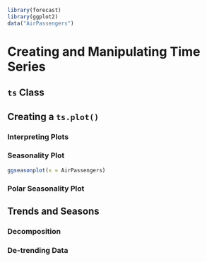 ```r
library(forecast)
library(ggplot2)
data("AirPassengers")

```

# Creating and Manipulating Time Series

## `ts` Class


## Creating a `ts.plot()`


### Interpreting Plots


### Seasonality Plot

```r

ggseasonplot(x = AirPassengers)
```




### Polar Seasonality Plot

## Trends and Seasons

### Decomposition

### De-trending Data


